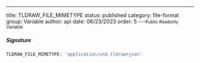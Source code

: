 ---
title: TLDRAW_FILE_MIMETYPE
status: published
category: file-format
group: Variable
author: api
date: 06/23/2023
order: 5
---<Small>Public Readonly Variable</Small>




##### Signature


```ts
TLDRAW_FILE_MIMETYPE: 'application/vnd.tldraw+json'
```

